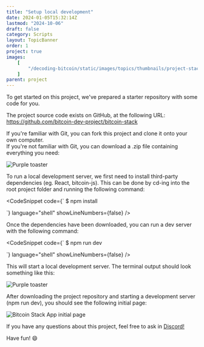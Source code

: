 ```yaml
---
title: "Setup local development"
date: 2024-01-05T15:32:14Z
lastmod: "2024-10-06"
draft: false
category: Scripts
layout: TopicBanner
order: 1
project: true
images:
    [
        "/decoding-bitcoin/static/images/topics/thumbnails/project-stack-thumbnail.webp"
    ]
parent: project
---
```


To get started on this project, we've prepared a starter repository with some code for you.

The project source code exists on GitHub, at the following URL: https://github.com/bitcoin-dev-project/bitcoin-stack

If you're familiar with Git, you can fork this project and clone it onto your own computer.  
If you're not familiar with Git, you can download a .zip file containing everything you need:

<div className="relative w-full h-[400px] mb-32">
    <Image
        src="/decoding-bitcoin/static/images/topics/project-bitcoin-stack/repo-download.svg"
        alt="Purple toaster"
        layout="fill"
        objectFit="cover"
        className="rounded-lg"
    />
</div>

To run a local development server, we first need to install third-party dependencies (eg. React, bitcoin-js). This can be done by cd-ing into the root project folder and running the following command:

<CodeSnippet
    code={` 
  $ npm install

`}
language="shell"
showLineNumbers={false}
/>

Once the dependencies have been downloaded, you can run a dev server with the following command:

<CodeSnippet
    code={` 
  $ npm run dev
  
`}
    language="shell"
    showLineNumbers={false}
/>

This will start a local development server. The terminal output should look something like this:

<div className="flex justify-center my-4">
    <div className="w-3/4 relative">
        <div className="absolute inset-0 bg-black opacity-5 filter blur-sm rounded-lg"></div>
        <Image
            src="/decoding-bitcoin/static/images/topics/project-bitcoin-stack/terminal.png"
            alt="Purple toaster"
            width={1200}
            height={675}
            layout="responsive"
            className="rounded-lg relative z-10 shadow-lg"
        />
    </div>
</div>

After downloading the project repository and starting a development server (npm run dev), you should see the following initial page:

<div className="relative w-full aspect-[16/9] mb-16 mt-4">
    <Image
        src="/decoding-bitcoin/static/images/topics/project-bitcoin-stack/bitcoin-stack-app.png"
        alt="Bitcoin Stack App initial page"
        layout="fill"
        objectFit="contain"
        className="rounded-lg"
    />
</div>

If you have any questions about this project, feel free to ask in [Discord!](https://discord.com/invite/EAy9XMufbY)

Have fun! 😄
